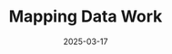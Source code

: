 ---
 date: 2025-03-17
 title: "Mapping Data Work"
 excerpt: "Tattle partnered on a conference with the University of Amsterdam and Aapti Institute, where participants explored ‘data work’ and the hidden costs associated with the development of datasets and AI systems."
 url: "https://www.linkedin.com/feed/update/urn:li:activity:7307616180913979393"
 tags: Tattle Event
 project: uli
---